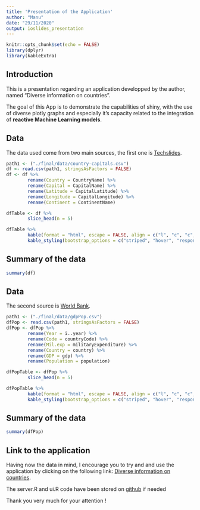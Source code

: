 ```yaml
---
title: 'Presentation of the Application'
author: "Manu"
date: "29/11/2020"
output: ioslides_presentation
---
```


```r
knitr::opts_chunk$set(echo = FALSE)
library(dplyr)
library(kableExtra)
```

## Introduction

This is a presentation regarding an application developped by the author, named "Diverse information on countries". 

The goal of this App is to demonstrate the capabilities of shiny, with the use of diverse plotly graphs and especially it's capacity related to the integration of **reactive Machine Learning models**.

## Data
The data used come from two main sources, the first one is [Techslides](http://techslides.com/list-of-countries-and-capitals).


```r
path1 <- ("./final/data/country-capitals.csv") 
df <- read.csv(path1, stringsAsFactors = FALSE)
df <- df %>%
        rename(Country = CountryName) %>%
        rename(Capital = CapitalName) %>%
        rename(Latitude = CapitalLatitude) %>%
        rename(Longitude = CapitalLongitude) %>%
        rename(Continent = ContinentName)

dfTable <- df %>%
        slice_head(n = 5)

dfTable %>%
        kable(format = "html", escape = FALSE, align = c("l", "c", "c", "c", "c", "c")) %>%
        kable_styling(bootstrap_options = c("striped", "hover", "responsive"))

```

## Summary of the data

```r
summary(df)
```


## Data
The second source is [World Bank](https://datacatalog.worldbank.org/).

```r
path1 <- ("./final/data/gdpPop.csv") 
dfPop <- read.csv(path1, stringsAsFactors = FALSE)
dfPop <- dfPop %>%
        rename(Year = ï..year) %>%
        rename(Code = countryCode) %>%
        rename(Mil.exp = militaryExpenditure) %>%
        rename(Country = country) %>%
        rename(GDP = gdp) %>%
        rename(Population = population)

dfPopTable <- dfPop %>%
        slice_head(n = 5)

dfPopTable %>%
        kable(format = "html", escape = FALSE, align = c("l", "c", "c", "c", "c", "c")) %>%
        kable_styling(bootstrap_options = c("striped", "hover", "responsive"))


```
## Summary of the data

```r
summary(dfPop)
```

## Link to the application
Having now the data in mind, I encourage you to try and and use the application by clicking on the following link: [Diverse information on countries](https://manuaccount.shinyapps.io/testDispo/).

The server.R and ui.R code have been stored on [github](https://github.com/mterion/week4AppCountrie) if needed

Thank you very much for your attention !

